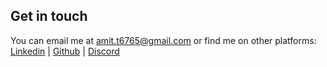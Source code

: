 
## Get in touch

You can email me at amit.t6765@gmail.com or find me on other platforms: [Linkedin](https://www.linkedin.com/in/amit-tiwari1/) | [Github](https://github.com/smilyamit) | [Discord](https://discordapp.com/invite/eUr4KE9)